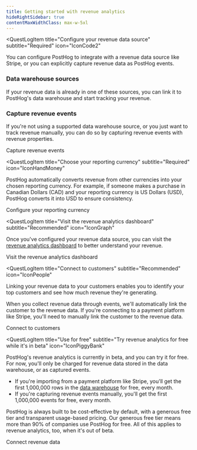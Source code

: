 ```yaml
---
title: Getting started with revenue analytics
hideRightSidebar: true
contentMaxWidthClass: max-w-5xl
---
```





<RevAnalyticsBetaWarning />

<QuestLog firstSpeechBubble="Let's get started!" lastSpeechBubble="Time to understand your revenue!">

<QuestLogItem
    title="Configure your revenue data source"
    subtitle="Required"
    icon="IconCode2"
>

  You can configure PostHog to integrate with a revenue data source like Stripe, or you can explicitly capture revenue data as PostHog events.

  ### Data warehouse sources

  If your revenue data is already in one of these sources, you can link it to PostHog's data warehouse and start tracking your revenue.

  <DataWarehouseSources />

  ### Capture revenue events

  If you're not using a supported data warehouse source, or you just want to track revenue manually, you can do so by capturing revenue events with revenue properties.

  <OSButton variant="primary" asLink to="/docs/revenue-analytics/capture-revenue-events">
    Capture revenue events
  </OSButton>

</QuestLogItem>

<QuestLogItem 
    title="Choose your reporting currency"
    subtitle="Required"
    icon="IconHandMoney"
>

  PostHog automatically converts revenue from other currencies into your chosen reporting currency. For example, if someone makes a purchase in Canadian Dollars (CAD) and your reporting currency is US Dollars (USD), PostHog converts it into USD to ensure consistency.

  <ProductScreenshot
      imageLight = "https://res.cloudinary.com/dmukukwp6/image/upload/update_currency_light_9345e4640f.png" 
      imageDark = "https://res.cloudinary.com/dmukukwp6/image/upload/update_currency_dark_dc5c40bd15.png"
      alt="Revenue analytics currency picker" 
      classes="rounded"
  />


  <OSButton variant="primary" asLink to="https://app.posthog.com/data-management/revenue" external>
    Configure your reporting currency
  </OSButton>

</QuestLogItem>

<QuestLogItem
    title="Visit the revenue analytics dashboard"
    subtitle="Recommended"
    icon="IconGraph"
>

  Once you've configured your revenue data source, you can visit the [revenue analytics dashboard](/docs/revenue-analytics/dashboard) to better understand your revenue.

  <ProductScreenshot
    imageLight = "https://res.cloudinary.com/dmukukwp6/image/upload/Screenshot_2025_09_05_at_14_05_35_288e8e0d6c.png"
    imageDark = "https://res.cloudinary.com/dmukukwp6/image/upload/Screenshot_2025_09_05_at_14_06_29_e4fe61d678.png"
    alt="Revenue analytics dashboard" 
    classes="rounded"
  />

  <OSButton variant="primary" asLink to="/docs/revenue-analytics/dashboard">
    Visit the revenue analytics dashboard
  </OSButton>

</QuestLogItem>

<QuestLogItem
  title="Connect to customers"
  subtitle="Recommended"
  icon="IconPeople"
>

  Linking your revenue data to your customers enables you to identify your top customers and see how much revenue they're generating.

  When you collect revenue data through events, we'll automatically link the customer to the revenue data. If you're connecting to a payment platform like Stripe, you'll need to manually link the customer to the revenue data.

  <OSButton variant="primary" asLink to="/docs/revenue-analytics/connect-to-customers">
    Connect to customers
  </OSButton>

</QuestLogItem>

<QuestLogItem 
  title="Use for free"
  subtitle="Try revenue analytics for free while it's in beta"
  icon="IconPiggyBank"
>

  PostHog's revenue analytics is currently in beta, and you can try it for free. For now, you'll only be charged for revenue data stored in the data warehouse, or as captured events. 
  
  - If you're importing from a payment platform like Stripe, you'll get the first 1,000,000 rows in the [data warehouse](/pricing) for free, every month.
  - If you're capturing revenue events manually, you'll get the first 1,000,000 events for free, every month.

  PostHog is always built to be cost-effective by default, with a generous free tier and transparent usage-based pricing. Our generous free tier means more than 90% of companies use PostHog for free. All of this applies to revenue analytics, too, when it's out of beta.

  <OSButton variant="primary" asLink to="/docs/revenue-analytics/payment-platforms">
    Connect revenue data
  </OSButton>

</QuestLogItem>

</QuestLog>